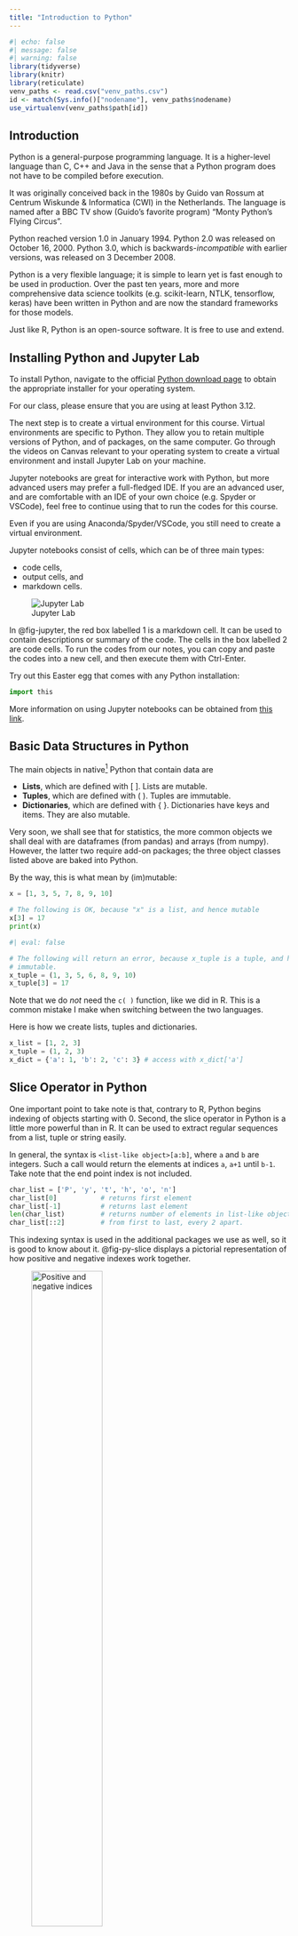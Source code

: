 ```yaml
---
title: "Introduction to Python"
---
```


```r
#| echo: false
#| message: false
#| warning: false
library(tidyverse)
library(knitr)
library(reticulate)
venv_paths <- read.csv("venv_paths.csv")
id <- match(Sys.info()["nodename"], venv_paths$nodename)
use_virtualenv(venv_paths$path[id])
```

## Introduction

Python is a general-purpose programming language. It is a higher-level language
than C, C++ and Java in the sense that a Python program does not have to be
compiled before execution.

It was originally conceived back in the 1980s by Guido van Rossum at Centrum
Wiskunde & Informatica (CWI) in the Netherlands. The language is named after a
BBC TV show (Guido’s favorite program) “Monty Python's Flying Circus”.

Python reached version 1.0 in January 1994. Python 2.0 was released on October
16, 2000. Python 3.0, which is backwards-*incompatible* with earlier versions,
was released on 3 December 2008.

Python is a very flexible language; it is simple to learn yet is fast enough to 
be used in production. Over the past ten years, more and more comprehensive data 
science toolkits (e.g. scikit-learn, NTLK, tensorflow, keras) have been written 
in Python and are now the standard frameworks for those models. 

Just like R, Python is an open-source software. It is free to use and extend.

## Installing Python and Jupyter Lab

To install Python, navigate to the official 
[Python download page](https://www.python.org/downloads/) to obtain the 
appropriate installer for your operating system. 

::: {.callout-important}
For our class, please ensure that you are using at least Python 3.12.
:::

The next step is to create a virtual environment for this course. Virtual 
environments are specific to Python. They allow you to retain multiple versions 
of Python, and of packages, on the same computer. Go through the videos on Canvas
relevant to your operating system to create a virtual environment and install 
Jupyter Lab on your machine.

Jupyter notebooks are great for interactive work with Python, but more advanced
users may prefer a full-fledged IDE. If you are an advanced user, and are
comfortable with an IDE of your own choice (e.g. Spyder or VSCode), feel free to
continue using that to run the codes for this course. 

::: {.callout-important}
Even if you are using Anaconda/Spyder/VSCode, you still need to create a virtual
environment.
:::

Jupyter notebooks consist of cells, which can be of three main types: 

* code cells,
* output cells, and 
* markdown cells. 

![Jupyter Lab](figs/jupyter_lab2.png){#fig-jupyter fig-alt="Jupyter Lab" fig-align="center"}

In @fig-jupyter, the red box labelled 1 is a markdown cell. It can be used to
contain descriptions or summary of the code. The cells in the box labelled 2 are
code cells. To run the codes from our notes, you can copy and paste the codes
into a new cell, and then execute them with Ctrl-Enter. 

Try out this Easter egg that comes with any Python installation:

```python
import this

```

More information on using Jupyter notebooks can be obtained from 
[this link](https://jupyterlab.readthedocs.io/en/stable/user/interface.html). 

## Basic Data Structures in Python

The main objects in native[^02-python-1] Python that contain data are

[^02-python-1]: i.e., Python without any packages imported.

* **Lists**, which are defined with [ ]. Lists are mutable.
* **Tuples**, which are defined with ( ). Tuples are immutable.
* **Dictionaries**,  which are defined with { }. Dictionaries have keys and 
  items. They are also mutable.
  
Very soon, we shall see that for statistics, the more common objects we shall
deal with are dataframes (from pandas) and arrays (from numpy). However, the
latter two require add-on packages; the three object classes listed above are
baked into Python.

By the way, this is what mean by (im)mutable:

```python
x = [1, 3, 5, 7, 8, 9, 10]

# The following is OK, because "x" is a list, and hence mutable
x[3] = 17     
print(x)  
```

```python
#| eval: false

# The following will return an error, because x_tuple is a tuple, and hence 
# immutable.
x_tuple = (1, 3, 5, 6, 8, 9, 10)
x_tuple[3] = 17 
```

::: {.callout-note}
Note that we do *not* need the `c( )` function, like we did in R. This is a 
common mistake I make when switching between the two languages.
:::

Here is how we create lists, tuples and dictionaries.

```python
x_list = [1, 2, 3]
x_tuple = (1, 2, 3)
x_dict = {'a': 1, 'b': 2, 'c': 3} # access with x_dict['a']
```


## Slice Operator in Python

One important point to take note is that, contrary to R, Python begins indexing 
of objects starting with 0. Second, the slice operator in Python is a little more 
powerful than in R. It can be used to extract regular sequences from a list, tuple or 
string easily.

In general, the syntax is `<list-like object>[a:b]`, where `a` and `b` are integers. 
Such a call would return the elements at indices `a`, `a+1` until `b-1`. Take note that 
the end point index is not included.

```python
char_list = ['P', 'y', 't', 'h', 'o', 'n']
char_list[0]           # returns first element
char_list[-1]          # returns last element
len(char_list)         # returns number of elements in list-like object.
char_list[::2]         # from first to last, every 2 apart.
```

This indexing syntax is used in the additional packages we use as well, so it is
good to know about it. @fig-py-slice displays a pictorial representation of how
positive and negative indexes work together.

![Positive and negative indices](figs/python_slice.png){#fig-py-slice fig-alt="Python slice" fig-align="center" width="55%"}

## Numpy Arrays

Just like R, Python has several contributed packages that are essential for statistics
and data analysis. These include `numpy` and `pandas`. Please install these two 
packages (through Anaconda) before proceeding with the rest of this topic.

```python
import numpy as np

array1 = np.array([1, 2, 3, 4, 5])
array2 = np.array([6, 7, 8, 9, 10])
matrix1 = np.array([array1, array2])
print(matrix1)
```

The slice operator can then be used in each dimension of the matrix to subset it. 

```python
matrix1[0, 0::3]       # returns first row, columns 1 and 4
matrix1[1, 1:3]        # returns second row, columns 2 and 3
```

The numpy arrays are objects in Python, with several methods associated with them.
For instance, here are a couple and how we can use them:

```python
# To obtain the dimensions of an array:
matrix1.shape
# To transpose a 2-D array
matrix1.T
```

Here is a table with some common operations that you can apply on a numpy array. 
The objects referred to in the second column are from the earlier lines of code.

| Method      | Description                                 |
|-------------|---------------------------------------------|
| `shape`     | Returns dimensions, e.g. `matrix1.shape`    |
| `T`         | Transposes the array, e.g. `matrix1.T`      |
| `mean`      | Computes col- or row-wise means, e.g. `matrix1.mean(axis=0)` or `matrix1.mean(axis=1)` |
| `sum`       | Computes col- or row-wise means, e.g. `matrix1.sum(axis=0)` or `matrix1.sum(axis=1)` |
| `argmax`    | Return the index corresponding to the max within the specified dimension, e.g. `matrix1.argmax(axis=0)` for the max within the row.  |
| `reshape`   | To change the dimensions, e.g. `array1.reshape((5,1))` converts the array into a 5x1 matrix |

To combine arrays, we use the functions `vstack` and `hstack`. These are analogous to 
`rbind` and `cbind` in R.

```python
np.vstack([matrix1, array1])

np.hstack([array1.reshape((5,1)), 
           array2.reshape((5,1)),
           matrix1.T])
```

## Pandas DataFrames

The next important add-on package that we shall work with is `pandas`. It provides a
`DataFrame` class of objects for working with tabular data, just like `data.frame` 
within R. However, there are some syntactic differences with R that we shall get 
to soon. The following command creates a simple pandas 

```python
import pandas as pd

data = {'X': [1,2,3,4,5,6], 'Y': [6,5,4,3,2,1]}
df = pd.DataFrame(data, columns =['X', 'Y'])
print(df)
```

We will get into the syntax for accessing subsets of the dataframe soon, but for 
now, here is how we can extract a single column from the dataframe. The resulting
object is a pandas Series, which is a lot like a 1-D array, and can be indexed 
like one as well.

```python
col_x = df.X
col_x[0:3]
```

::: {.callout-note}
The built-in objects in Python are lists, tuples and dictionaries. Lists and
tuples can contain elements of different types, e.g. strings and integers in a
single object. However, they have no dimensions, so to speak of. Numpy arrays
can be high-dimensional structures. In addition, the elements have to be
homogeneous. For instance, in a 2x2x2 numeric numpy array, every one of the 8
elements has to be a float point number. Pandas DataFrames are tabular objects,
where, within a column, each element has to be of the same type.
:::

## Reading Data into Python

Let us begin with the same file that we began with in the topic on R: `crab.txt`. 
In @sec-01-read-data, we observed that this file contained headings, 
and that the columns 
were separated by spaces. The `pandas` function to read in such text files 
is `read_table()`. It has numerous optional arguments, but in this case we just 
need these two:

```python
data1 = pd.read_table('data/crab.txt', header=0, sep="\\s+")
data1.head()
```

Do take note of the differences with R - the input to the header argument 
corresponds to the line number containing the column names. Secondly, the `head()`
function is a method belonging to the DataFrame object.

When the file does not contain column names, we can supply them (as a list 
or numpy array) when we read the data in. Here is an example:

```python
varnames = ["Subject", "Gender", "CA1", "CA2", "HW"]
data2 = pd.read_table('data/ex_1.txt', header=None, 
                      names=varnames, sep="\\s+")
data2
```

## Subsetting DataFrames with Pandas

DataFrames in pandas are indexed for efficient searching and retrieval. When 
subsetting them, we have to add either `.loc` or `.iloc` and use it with square 
brackets.

The `.loc` notation is used when we wish to index rows and columns according 
to their names. The general syntax is `<DataFrame>.loc[ , ]`. A slice operator 
can be used for each row subset and column subset to be retrieved.

```python
# retrieve rows 0,1,2 and columns from color to width
data1.loc[0:2, 'color':'width']

# retrieve every second row starting from row 0 until row 5, and all columns
data1.loc[0:5:2, ]
```

The `.iloc` notation is used when we wish to index rows and columns using integer
values. The general syntax is similar; try this and observe the difference with
`.loc`.

```python
data1.iloc[0:2, 0:2]
```

If you notice, the `.iloc` notation respects the rules of the in-built slice
operator, in the sense that the end point is *not* included in the output. On
the other hand, the `.loc` notation includes the end point.

In data analysis, a common requirement is to subset a dataframe according to 
values in columns. Just like in R, this is achieved with logical values.

```python
data2[data2.Gender == "M"]

data2[(data2.Gender == "M") & (data2.CA2 > 85)]
```

## Loops in Python

It is extremely efficient to execute "for" loops in Python. Many objects in Python
are *iterators*, which means they can be iterated over. Lists, tuples and dictionaries
can all be iterated over very easily. 

Before getting down to examples, take note that Python does not use curly braces
to denote code blocks. Instead, these are defined by the number of indentations 
in a line. 

```python
for i in x[:2]:
  print(f"The current element is {i}.")
```

Notice how we do not need to set up any running index; the object is just iterated 
over directly. The argument to the `print()` function is an f-string. It is the 
recommended way to create string literals that can vary according to arguments.

Here is another example of iteration, this time using dictionaries which have
key-value pairs. In this case, we iterate over the keys.

```python
dict1 = {'holmes': 'male', 'watson': 'male', 'mycroft': 'male', 
         'hudson': 'female', 'moriarty': 'male', 'adler': 'female'}
# dict1['hudson']

for x in dict1.keys():
    print(f"The gender of {x} is {dict1[x]}")
```

In @sec-r-loops, we wrote a block of code that incremented an integer until the 
square was greater than 36. Here is the Python version of that code:

```python
x = 0          
test = True 

while test:
    x += 1  
    test = x < 6
    print(f"{x**2}, {test}")
```

It is also straightforward to write a for-loop to perform the above, since we
know when the break-point of the loop will be. The `np.arange()` function
generates evenly spaced integers.

```python
for y in np.arange(6):
    print(f"The square of {y} is {y**2}.")
```

## User Defined Functions

The syntax for creating a new function in Python is as follows:
```python
#| eval: false
def fn_name(arguments):
  Python statements
  ...
  Returned object
```

Here is the same function as earlier, computing the circumference of a circle 
with a given radius.

```python
import math

def circumference(radius):
    return 2 * math.pi * radius 

circumference(1.3)
```

## Miscellaneous

### Package installation

So far, we have used numpy and pandas, but we shall need to call upon a few 
other add-on packages we proceed in the course. These include statsmodels, scipy and 
matplotlib. 

### Getting help

Most functions in Python are well-documented. In order to access this 
documentation from within a Jupyter notebook, use the `?` operator. For more 
details, including the source code, use the `??` operator.  For instance, 
for more details of the `pd.read_csv()` function, you can execute this command:

```python
#| eval: false
pd.read_csv?
```

The internet is full of examples and how-to's for Python; help is typically just 
a Google search or a chatGPT query away. However, it is always better to learn 
from the ground up instead of through snippets for specific tasks. Please look
through the websites in @sec-web-ref-02 below.

## Major Differences with R

Before we leave this topic, take note of some very obvious differences with R:

1. The assignment operator in R is `<-`; for Python it is `=`.
2. When creating vectors in R, you will need `c( )`, but in Python, this is 
   not the case.
3. R implements it's object oriented mechanism in a different manner from Python.
   For instance, when plotting with R, you would call `plot(<object>)` but in 
   Python, you would call `<object>.plot()`. In Python, the methods belong to the
   class, but not in R.


## References 

### Website References {#sec-web-ref-02}

1. [Beginner's guide to Numpy](https://numpy.org/doc/1.26/user/absolute_beginners.html):
   This is from the official numpy documentation website.
2. [10 minutes to Pandas](https://pandas.pydata.org/pandas-docs/stable/user_guide/10min.html): 
   This is a quickstart to pandas, from the official website. You can find more 
   tutorials on this page too.
3. [Python official documentation](https://docs.python.org/3/): This is from the
official Python page. It contains a tutorial, an overview of all built-in
packages, and several howto's, including on regular expression. A very good
website to learn from.
4. [Python download](https://www.python.org/downloads/)
5. [Jupyter Lab help](https://jupyterlab.readthedocs.io/en/stable/user/interface.html)
